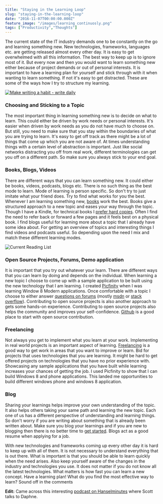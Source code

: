 ```yaml
---
title: "Staying in the Learning Loop"
slug: "staying-in-the-learning-loop"
date: "2016-11-07T00:00:00.000Z"
feature_image: "/images/learning_continuosly.png"
tags: ["Productivity","Thoughts"]
---
```


The current state of the IT industry demands one to be constantly on the go and learning something new. New technologies, frameworks, languages etc. are getting released almost every other day. It is easy to get overwhelmed with all this information. The best way to keep up is to ignore most of it. But every now and then you would want to learn something new either because of project demands or out of personal interests. It is important to have a learning plan for yourself and stick through with it when wanting to learn something. If not it's easy to get distracted. These are some of the ways how I try to structure my learning.

[![Make writing a habit - write daily](/images/learning_continuosly.png)](https://www.keele.ac.uk/media/keeleuniversity/lpdc/images/LPDC-Banner-Blue.jpg%22)

### Choosing and Sticking to a Topic

The most important thing in learning something new is to decide on what to learn. This could either be driven by work needs or personal interests. It's easier when driven by work needs as you do not have much to choose on. But still, you need to make sure that you stay within the boundaries of what you are trying to learn. It's easy to get off track as there might be a lot of things that come up which you are not aware of. At times understanding things with a certain level of abstraction is important. Just like social networks distracting you off from real work, different terminologies can get you off on a different path. So make sure you always stick to your end goal.

### Books, Blogs, Videos

There are different ways that you can learn something new. It could either be books, videos, podcasts, blogs etc. There is no such thing as the best mode to learn. Mode of learning is person specific. So don't try to just imitate what your friend does. Try to find what works for you the best. Whenever I am learning something new, [books](/posts/language-agnostic-books-for-every-developer-2/) work the best. Books give a structured approach to a new topic and eases your way through the topic. Though I have a Kindle, for technical books I [prefer hard copies](/posts/ebook-or-hard-copy/). Often I find the need to refer back or forward a few pages and it feels best on a physical book. I find blogs useful for learning more about a topic that I already have some idea about. For getting an overview of topics and interesting things I find videos and podcasts useful. So depending upon the need I mix and match these different learning modes.

![Current Reading List](/images/learning_books.jpg)

### Open Source Projects, Forums, Demo application

It is important that you try out whatever your learn. There are different ways that you can learn by doing and depends on the individual. When learning a new topic I choose to come up with a sample application to be built using the new technology that I am learning. I created [Picfinity](https://www.microsoft.com/en-us/store/p/picfinity/9wzdncrdwxx8) when I was learning Window 8 Modern applications. Once comfortable with a topic I choose to either answer [questions on forums](/posts/stars-do-count/) (mostly [msdn](https://social.msdn.microsoft.com/profile/rahul%20p%20nath?type=forum&referrer=http://social.msdn.microsoft.com/Forums/azure/en-US/home?forum=AzureKeyVault) or [stack overflow](http://stackexchange.com/users/2205373/rahul-p-nath)). Contributing to open source projects is also another approach to gets some hands-on experience. Contributing to open source projects also helps the community and improves your self-confidence. [Github](https://github.com/) is a good place to start with open source contribution.

### Freelancing

Not always you get to implement what you learn at your work. Implementing in real world projects is an important aspect of learning. [Freelancing](/posts/getting-started-with-freelancing-jobs-online/) is a good way to get work in areas that you want to improve or learn. Bid for projects that uses technologies that you are learning. It might be hard to get offered projects on technologies that you have no prior experience with. Showcasing any sample applications that you have built while learning increases your chances of getting the job. I used Picfinity to show that I can build Windows 8 and phone applications. This landed me opportunities to build different windows phone and windows 8 application.

### Blog

Sharing your learnings helps improve your own understanding of the topic. It also helps others taking your same path and learning the new topic. Each one of us has a different perspective of understanding and learning things. So don't worry if you are writing about something that is already been written about. Make sure you blog your learnings and if you are new to blogging then there is no better time to [get started](/blog/tag/blogging/). Blogs act as a good resume when applying for a job.

With new technologies and frameworks coming up every other day it is hard to keep up with all of them. It is not necessary to understand everything that is out there. What is important is that you should be able to learn quickly when the need arises. Also keep yourself aware of the changes in the industry and technologies you use. It does not matter if you do not know all the latest technologies. What matters is how fast you can learn a new concept. Have a learning plan! What do you find the most effective way to learn? Sound off in the comments

**Edit:** Came across this interesting [podcast on Hanselminutes](http://hanselminutes.com/543/becoming-a-more-social-developer-with-daphne-chong) where Scott talks to Daphne.